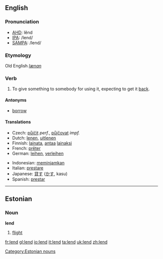 ==English==
=== Pronunciation ===
*[[w:AHD|AHD]]: lĕnd
*[[w:IPA|IPA]]: /lend/
*[[w:SAMPA|SAMPA]]: /lend/
===Etymology===
Old English ''[[lænan]]''
=== Verb ===
{{irregverb|'''to lend'''|'''[[lends]]'''|'''[[lent]]'''|'''[[lent]]'''|'''[[lending]]'''}}

# To give something to somebody for using it, expecting to get it [[back]].

==== Antonyms ====
*[[borrow]]

==== Translations ====
{{top}}
*Czech: [[půjčit]] ''perf.'', [[půjčovat]] ''impf.''
*Dutch: [[lenen]], [[uitlenen]]
*Finnish: [[lainata]], [[antaa]] [[laina]]ksi
*French: [[prêter]]
*German: [[leihen]], [[verleihen]]
{{mid}}
*Indonesian: [[pinjam|meminjamkan]]
*Italian: [[prestare]]
*Japanese: [[貸す]] ([[かす]], kasu)
*Spanish: [[prestar]]
{{bottom}}

----

==Estonian==
===Noun===
'''lend'''

# [[flight]]

[[Category:Estonian nouns]]

[[fr:lend]]
[[gl:lend]]
[[io:lend]]
[[it:lend]]
[[ta:lend]]
[[uk:lend]]
[[zh:lend]]
